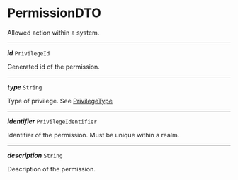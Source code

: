 


# PermissionDTO



Allowed action within a system.



---

***id*** `PrivilegeId`

Generated id of the permission.



---

***type*** `String`

Type of privilege. See [PrivilegeType](/docs/api-privilege-role--page#privilegetype)



---

***identifier*** `PrivilegeIdentifier`

Identifier of the permission. Must be unique within a realm.



---

***description*** `String`

Description of the permission.



